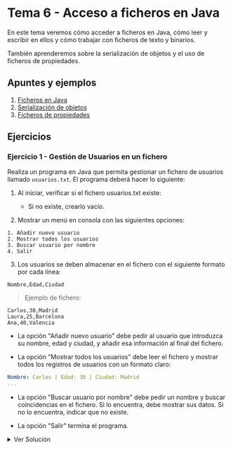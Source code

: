 
# Tema 6 - Acceso a ficheros en Java

En este tema veremos cómo acceder a ficheros en Java, cómo leer y escribir en ellos y cómo trabajar con ficheros de texto y binarios.

También aprenderemos sobre la serialización de objetos y el uso de ficheros de propiedades.

## Apuntes y ejemplos

1. [Ficheros en Java](./0_Ficheros.mdx)
2. [Serialización de objetos](./1_Serializacion.mdx)
3. [Ficheros de propiedades](./2_Ficheros_Properties.mdx)

## Ejercicios

### Ejercicio 1 - Gestión de Usuarios en un fichero

Realiza un programa en Java que permita gestionar un fichero de usuarios llamado ``usuarios.txt``. El programa deberá hacer lo siguiente:

1. Al iniciar, verificar si el fichero usuarios.txt existe:

    - Si no existe, crearlo vacío.

2. Mostrar un menú en consola con las siguientes opciones:

```
1. Añadir nuevo usuario
2. Mostrar todos los usuarios
3. Buscar usuario por nombre
4. Salir
```

3. Los usuarios se deben almacenar en el fichero con el siguiente formato por cada línea:

```plaintext
Nombre,Edad,Ciudad
```

> Ejemplo de fichero:

```plaintext	
Carlos,30,Madrid
Laura,25,Barcelona
Ana,40,Valencia
```

- La opción "Añadir nuevo usuario" debe pedir al usuario que introduzca su nombre, edad y ciudad, y añadir esa información al final del fichero.

- La opción "Mostrar todos los usuarios" debe leer el fichero y mostrar todos los registros de usuarios con un formato claro:

```yaml
Nombre: Carlos | Edad: 30 | Ciudad: Madrid
...
```

- La opción "Buscar usuario por nombre" debe pedir un nombre y buscar coincidencias en el fichero. Si lo encuentra, debe mostrar sus datos. Si no lo encuentra, indicar que no existe.

- La opción "Salir" termina el programa.

<details>
<summary>Ver Solución</summary>
    <Tabs defaultValue="gestionusuarios" groupId="ejercicio-1" values={[
        {label: 'GestionUsuarios.java', value: 'gestionusuarios',},
    ]}>
        <TabItem value="gestionusuarios">
```java
import java.io.*;
import java.util.Scanner;

public class GestionUsuarios {
    private static final String NOMBRE_FICHERO = "usuarios.txt";

    public static void main(String[] args) {
        Scanner sc = new Scanner(System.in);

        // Comprobar si existe el fichero, sino crearlo
        File fichero = new File(NOMBRE_FICHERO);
        try {
            if (fichero.createNewFile()) {
                System.out.println("El fichero 'usuarios.txt' ha sido creado.");
            } else {
                System.out.println("El fichero 'usuarios.txt' ya existe.");
            }
        } catch (IOException e) {
            System.out.println("Error al crear el fichero.");
            return;
        }

        int opcion;
        do {
            mostrarMenu();
            opcion = sc.nextInt();
            sc.nextLine(); // Limpiar buffer

            switch (opcion) {
                case 1:
                    anadirUsuario(sc);
                    break;
                case 2:
                    mostrarUsuarios();
                    break;
                case 3:
                    buscarUsuario(sc);
                    break;
                case 4:
                    System.out.println("Saliendo del programa...");
                    break;
                default:
                    System.out.println("Opción no válida.");
            }
        } while (opcion != 4);
    }

    private static void mostrarMenu() {
        System.out.println("\n--- Menú de Gestión de Usuarios ---");
        System.out.println("1. Añadir nuevo usuario");
        System.out.println("2. Mostrar todos los usuarios");
        System.out.println("3. Buscar usuario por nombre");
        System.out.println("4. Salir");
        System.out.print("Seleccione una opción: ");
    }

    private static void anadirUsuario(Scanner sc) {
        System.out.print("Introduce el nombre: ");
        String nombre = sc.nextLine();

        System.out.print("Introduce la edad: ");
        int edad = sc.nextInt();
        sc.nextLine(); // Limpiar buffer

        System.out.print("Introduce la ciudad: ");
        String ciudad = sc.nextLine();

        try (FileWriter writer = new FileWriter(NOMBRE_FICHERO, true)) {
            writer.write(nombre + "," + edad + "," + ciudad + "\n");
            System.out.println("Usuario añadido correctamente.");
        } catch (IOException e) {
            System.out.println("Error al escribir en el fichero.");
        }
    }

    private static void mostrarUsuarios() {
        try (BufferedReader reader = new BufferedReader(new FileReader(NOMBRE_FICHERO))) {
            String linea;
            System.out.println("\n--- Lista de Usuarios ---");

            boolean ficheroVacio = true;
            while ((linea = reader.readLine()) != null) {
                ficheroVacio = false;
                String[] datos = linea.split(",");
                System.out.println("Nombre: " + datos[0] + " | Edad: " + datos[1] + " | Ciudad: " + datos[2]);
            }

            if (ficheroVacio) {
                System.out.println("El fichero está vacío.");
            }

        } catch (IOException e) {
            System.out.println("Error al leer el fichero.");
        }
    }

    private static void buscarUsuario(Scanner sc) {
        System.out.print("Introduce el nombre a buscar: ");
        String nombreBuscar = sc.nextLine();

        boolean encontrado = false;

        try (BufferedReader reader = new BufferedReader(new FileReader(NOMBRE_FICHERO))) {
            String linea;

            while ((linea = reader.readLine()) != null) {
                String[] datos = linea.split(",");
                String nombre = datos[0];

                if (nombre.equalsIgnoreCase(nombreBuscar)) {
                    System.out.println("Usuario encontrado:");
                    System.out.println("Nombre: " + datos[0] + " | Edad: " + datos[1] + " | Ciudad: " + datos[2]);
                    encontrado = true;
                }
            }

            if (!encontrado) {
                System.out.println("Usuario no encontrado.");
            }

        } catch (IOException e) {
            System.out.println("Error al leer el fichero.");
        }
    }
}
```
        </TabItem>
    </Tabs>
</details>

### Ejercicio 2 - Sistema de Log de Usuarios

Realiza un programa en Java que simule un sistema de logs para registrar los eventos de inicio de sesión (login) y cierre de sesión (logout) de los usuarios del sistema.

El programa debe funcionar de la siguiente manera:

1. Comprobar existencia del fichero log:
    - El fichero se llamará log_usuarios.txt.

    - Si no existe, debe crearse automáticamente.

2. Mostrar menú con las siguientes opciones:

```
1. Login de usuario
2. Logout de usuario
3. Mostrar log completo
4. Salir
```

Detalles de funcionamiento:
- Opción 1 — Login:

    - Pedir el nombre de usuario.

    - Escribir en el fichero una línea con el siguiente formato:

```plaintext
[Fecha - Hora] LOGIN -> Usuario: nombre_usuario
```

> Ejemplo:
```yaml
[2025-04-07 15:22:10] LOGIN -> Usuario: Carlos
```

- Opción 2 — Logout:

    - Pedir el nombre de usuario.

    - Escribir en el fichero una línea con el siguiente formato:

```plaintext
[Fecha - Hora] LOGOUT -> Usuario: nombre_usuario
```

- Opción 3 — Mostrar log completo:

    - Leer el fichero y mostrar todas las líneas en consola.


**Requisitos adicionales:**

- Utilizar la clase LocalDateTime y DateTimeFormatter de Java para formatear la fecha y la hora.
- Usar FileWriter en modo append para no sobrescribir el fichero.
- Manejar posibles excepciones con try-catch.
- Organizar el código en métodos separados.

<details>
<summary>Ver Solución</summary>
    <Tabs defaultValue="logusuarios" groupId="ejercicio-2" values={[
        {label: 'LogUsuarios.java', value: 'logusuarios',},
    ]}>
        <TabItem value="logusuarios">
```java
import java.io.*;
import java.time.LocalDateTime;
import java.time.format.DateTimeFormatter;
import java.util.Scanner;

public class LogUsuarios {
    private static final String NOMBRE_FICHERO_LOG = "log_usuarios.txt";
    private static final DateTimeFormatter FORMATO_FECHA = DateTimeFormatter.ofPattern("yyyy-MM-dd HH:mm:ss");

    public static void main(String[] args) {
        Scanner sc = new Scanner(System.in);

        File ficheroLog = new File(NOMBRE_FICHERO_LOG);
        try {
            if (ficheroLog.createNewFile()) {
                System.out.println("El fichero 'log_usuarios.txt' ha sido creado.");
            } else {
                System.out.println("El fichero 'log_usuarios.txt' ya existe.");
            }
        } catch (IOException e) {
            System.out.println("Error al crear el fichero de log.");
            return;
        }

        int opcion;
        do {
            mostrarMenu();
            opcion = sc.nextInt();
            sc.nextLine(); // Limpiar buffer

            switch (opcion) {
                case 1:
                    registrarEvento(sc, "LOGIN");
                    break;
                case 2:
                    registrarEvento(sc, "LOGOUT");
                    break;
                case 3:
                    mostrarLog();
                    break;
                case 4:
                    System.out.println("Saliendo del programa...");
                    break;
                default:
                    System.out.println("Opción no válida.");
            }
        } while (opcion != 4);
    }

    private static void mostrarMenu() {
        System.out.println("\n--- Menú de Registro de Logs ---");
        System.out.println("1. Login de usuario");
        System.out.println("2. Logout de usuario");
        System.out.println("3. Mostrar log completo");
        System.out.println("4. Salir");
        System.out.print("Seleccione una opción: ");
    }

    private static void registrarEvento(Scanner sc, String tipoEvento) {
        System.out.print("Introduce el nombre del usuario: ");
        String nombreUsuario = sc.nextLine();

        String fechaHora = LocalDateTime.now().format(FORMATO_FECHA);
        String lineaLog = "[" + fechaHora + "] " + tipoEvento + " -> Usuario: " + nombreUsuario;

        try (FileWriter writer = new FileWriter(NOMBRE_FICHERO_LOG, true)) {
            writer.write(lineaLog + "\n");
            System.out.println("Evento registrado correctamente.");
        } catch (IOException e) {
            System.out.println("Error al escribir en el fichero de log.");
        }
    }

    private static void mostrarLog() {
        System.out.println("\n--- Contenido del Fichero de Log ---");

        try (BufferedReader reader = new BufferedReader(new FileReader(NOMBRE_FICHERO_LOG))) {
            String linea;
            boolean ficheroVacio = true;

            while ((linea = reader.readLine()) != null) {
                ficheroVacio = false;
                System.out.println(linea);
            }

            if (ficheroVacio) {
                System.out.println("El fichero de log está vacío.");
            }

        } catch (IOException e) {
            System.out.println("Error al leer el fichero de log.");
        }
    }
}
```
        </TabItem>
    </Tabs>
</details>

### Ejercicio 3 - Sistema de Gestión de Notas de Estudiantes (con múltiples ficheros)

Realiza un programa en Java que permita gestionar un sistema de notas de estudiantes, utilizando varios ficheros de texto.

El sistema debe trabajar con:

Ficheros:
1. ``estudiantes.txt`` → Contiene el listado de estudiantes registrados.

2. ``notas_nombreEstudiante.txt`` → Para cada estudiante se creará un fichero individual con sus notas registradas.

Funcionamiento del programa:
1. Mostrar menú principal:
    
```
1. Registrar nuevo estudiante
2. Añadir nota a un estudiante
3. Mostrar notas de un estudiante
4. Mostrar todos los estudiantes
5. Salir
```

**Opción 1 — Registrar nuevo estudiante:**

- Pedir el nombre del estudiante.

- Comprobar que no exista ya en ``estudiantes.txt``.

- Si no existe:

    - Añadir el nombre al fichero ``estudiantes.txt``.

    - Crear un fichero nuevo vacío llamado ``notas_nombreEstudiante.txt``.

**Opción 2 — Añadir nota a un estudiante:**

- Mostrar listado de estudiantes.

- Pedir el nombre.

- Si existe su fichero de notas:

    - Pedir una nota (entre 0 y 10).

    - Escribir la nota en su fichero.

**Opción 3 — Mostrar notas de un estudiante:**

- Mostrar listado de estudiantes.

- Pedir nombre.

- Leer y mostrar el contenido del fichero de notas.

**Opción 4 — Mostrar todos los estudiantes:**

- Leer y mostrar el contenido de ``estudiantes.txt``.

**Requisitos adicionales:**

- Crear los ficheros automáticamente si no existen.

- Comprobar existencia de estudiantes y ficheros antes de operar.

- Utilizar ``BufferedReader``, ``BufferedWriter`` y ``FileWriter``.

- Manejar excepciones correctamente.

<details>
<summary>Ver Solución</summary>
    <Tabs defaultValue="gestionnotas" groupId="ejercicio-3" values={[
        {label: 'GestionNotas.java', value: 'gestionnotas',},
    ]}>
        <TabItem value="gestionnotas">
```java
import java.io.*;
import java.util.Scanner;

public class GestionNotas {
    private static final String FICHERO_ESTUDIANTES = "estudiantes.txt";

    public static void main(String[] args) {
        Scanner sc = new Scanner(System.in);

        crearFicheroSiNoExiste(FICHERO_ESTUDIANTES);

        int opcion;
        do {
            mostrarMenu();
            opcion = sc.nextInt();
            sc.nextLine(); // limpiar buffer

            switch (opcion) {
                case 1:
                    registrarEstudiante(sc);
                    break;
                case 2:
                    anadirNota(sc);
                    break;
                case 3:
                    mostrarNotasEstudiante(sc);
                    break;
                case 4:
                    mostrarTodosLosEstudiantes();
                    break;
                case 5:
                    System.out.println("Saliendo del programa...");
                    break;
                default:
                    System.out.println("Opción no válida.");
            }
        } while (opcion != 5);
    }

    private static void mostrarMenu() {
        System.out.println("\n--- Menú Gestión de Notas ---");
        System.out.println("1. Registrar nuevo estudiante");
        System.out.println("2. Añadir nota a un estudiante");
        System.out.println("3. Mostrar notas de un estudiante");
        System.out.println("4. Mostrar todos los estudiantes");
        System.out.println("5. Salir");
        System.out.print("Seleccione una opción: ");
    }

    private static void registrarEstudiante(Scanner sc) {
        System.out.print("Introduce el nombre del nuevo estudiante: ");
        String nombre = sc.nextLine();

        if (existeEstudiante(nombre)) {
            System.out.println("El estudiante ya está registrado.");
        } else {
            try (FileWriter fw = new FileWriter(FICHERO_ESTUDIANTES, true)) {
                fw.write(nombre + "\n");
                crearFicheroSiNoExiste("notas_" + nombre + ".txt");
                System.out.println("Estudiante registrado correctamente.");
            } catch (IOException e) {
                System.out.println("Error al registrar el estudiante.");
            }
        }
    }

    private static boolean existeEstudiante(String nombre) {
        try (BufferedReader br = new BufferedReader(new FileReader(FICHERO_ESTUDIANTES))) {
            String linea;
            while ((linea = br.readLine()) != null) {
                if (linea.equalsIgnoreCase(nombre)) {
                    return true;
                }
            }
        } catch (IOException e) {
            System.out.println("Error al comprobar estudiante.");
        }
        return false;
    }

    private static void anadirNota(Scanner sc) {
        mostrarTodosLosEstudiantes();
        System.out.print("Introduce el nombre del estudiante: ");
        String nombre = sc.nextLine();

        if (!existeEstudiante(nombre)) {
            System.out.println("El estudiante no existe.");
            return;
        }

        System.out.print("Introduce la nota (0-10): ");
        double nota = sc.nextDouble();
        sc.nextLine(); // limpiar buffer

        if (nota < 0 || nota > 10) {
            System.out.println("Nota fuera de rango.");
            return;
        }

        String ficheroNotas = "notas_" + nombre + ".txt";

        try (FileWriter fw = new FileWriter(ficheroNotas, true)) {
            fw.write(nota + "\n");
            System.out.println("Nota añadida correctamente.");
        } catch (IOException e) {
            System.out.println("Error al añadir la nota.");
        }
    }

    private static void mostrarNotasEstudiante(Scanner sc) {
        mostrarTodosLosEstudiantes();
        System.out.print("Introduce el nombre del estudiante: ");
        String nombre = sc.nextLine();

        if (!existeEstudiante(nombre)) {
            System.out.println("El estudiante no existe.");
            return;
        }

        String ficheroNotas = "notas_" + nombre + ".txt";

        System.out.println("\nNotas de " + nombre + ":");

        try (BufferedReader br = new BufferedReader(new FileReader(ficheroNotas))) {
            String linea;
            boolean ficheroVacio = true;
            while ((linea = br.readLine()) != null) {
                ficheroVacio = false;
                System.out.println("Nota: " + linea);
            }

            if (ficheroVacio) {
                System.out.println("No hay notas registradas.");
            }

        } catch (IOException e) {
            System.out.println("Error al leer las notas.");
        }
    }

    private static void mostrarTodosLosEstudiantes() {
        System.out.println("\nListado de estudiantes:");

        try (BufferedReader br = new BufferedReader(new FileReader(FICHERO_ESTUDIANTES))) {
            String linea;
            boolean ficheroVacio = true;
            while ((linea = br.readLine()) != null) {
                ficheroVacio = false;
                System.out.println("- " + linea);
            }

            if (ficheroVacio) {
                System.out.println("No hay estudiantes registrados.");
            }

        } catch (IOException e) {
            System.out.println("Error al leer el fichero de estudiantes.");
        }
    }

    private static void crearFicheroSiNoExiste(String nombreFichero) {
        File fichero = new File(nombreFichero);
        try {
            if (fichero.createNewFile()) {
                System.out.println("Fichero creado: " + nombreFichero);
            }
        } catch (IOException e) {
            System.out.println("Error al crear el fichero: " + nombreFichero);
        }
    }
}
```
        </TabItem>
    </Tabs>
</details>

### Ejercicio 4 - Gestor de tareas con eliminación y copias de seguridad

Crea un programa en Java llamado **GestorTareas** que permita gestionar un listado de tareas pendientes.

El programa trabajará con un fichero llamado ``tareas.txt`` donde cada línea representa una tarea registrada por el usuario.

Formato de cada línea en el fichero:

```plaintext
ID_TAREA | Descripción de la tarea
```

**Requisitos:**

**1. Mostrar un menú con las siguientes opciones:**

    - Añadir nueva tarea.

    - Mostrar todas las tareas.

    - Eliminar una tarea específica (por ID).

    - Crear una copia de seguridad del fichero de tareas.

    - Salir del programa.

**2. Antes de eliminar una tarea:**

    - Mostrar las tareas actuales.

    - Pedir el ID de la tarea a eliminar.

    - Eliminar solo la línea correspondiente al ID introducido.

    - El resto de las tareas deben permanecer intactas.

**3. Al crear una copia de seguridad:**

    - Copiar el contenido de ``tareas.txt`` a un nuevo fichero llamado ``tareas_backup_fecha.txt``.

    - El nombre del backup debe incluir la fecha y hora actual (por ejemplo: ``tareas_backup_2025-04-07_18-30.txt``).

**4. Si el fichero ``tareas.txt`` no existe, debe crearse automáticamente.**

<details>
<summary>Ver Solución</summary>
    <Tabs defaultValue="gestortareas" groupId="ejercicio-4" values={[
        {label: 'GestorTareas.java (usando Files)', value: 'gestortareas',},
        {label: 'GestorTareasClasico.java (usando File)', value: 'gestortareasclasico',},

    ]}>
        <TabItem value="gestortareas">

```java
import java.io.IOException;
import java.nio.file.*;
import java.time.LocalDateTime;
import java.time.format.DateTimeFormatter;
import java.util.*;
import java.util.stream.Collectors;

public class GestorTareas {

    private static final String FICHERO_TAREAS = "tareas.txt";
    private static final Path PATH_TAREAS = Paths.get(FICHERO_TAREAS);
    private static final Scanner sc = new Scanner(System.in);

    public static void main(String[] args) {
        crearFicheroSiNoExiste();

        int opcion;
        do {
            mostrarMenu();
            opcion = sc.nextInt();
            sc.nextLine(); // Limpiar buffer

            switch (opcion) {
                case 1:
                    anadirTarea();
                    break;
                case 2:
                    mostrarTareas();
                    break;
                case 3:
                    eliminarTarea();
                    break;
                case 4:
                    crearCopiaSeguridad();
                    break;
                case 5:
                    System.out.println("Saliendo del programa...");
                    break;
                default:
                    System.out.println("Opción no válida.");
            }
        } while (opcion != 5);
    }

    private static void mostrarMenu() {
        System.out.println("\n--- Menú Gestor de Tareas ---");
        System.out.println("1. Añadir nueva tarea");
        System.out.println("2. Mostrar todas las tareas");
        System.out.println("3. Eliminar tarea por ID");
        System.out.println("4. Crear copia de seguridad");
        System.out.println("5. Salir");
        System.out.print("Seleccione una opción: ");
    }

    private static void crearFicheroSiNoExiste() {
        try {
            if (Files.notExists(PATH_TAREAS)) {
                Files.createFile(PATH_TAREAS);
                System.out.println("Fichero de tareas creado.");
            }
        } catch (IOException e) {
            System.out.println("Error al crear el fichero de tareas.");
        }
    }

    private static void anadirTarea() {
        System.out.print("Introduce la descripción de la tarea: ");
        String descripcion = sc.nextLine();

        int nuevoId = obtenerSiguienteID();

        String linea = nuevoId + " | " + descripcion;

        try {
            Files.write(PATH_TAREAS, Arrays.asList(linea), StandardOpenOption.APPEND);
            System.out.println("Tarea añadida correctamente.");
        } catch (IOException e) {
            System.out.println("Error al añadir tarea.");
        }
    }

    private static int obtenerSiguienteID() {
        try {
            List<String> lineas = Files.readAllLines(PATH_TAREAS);
            int maxId = 0;

            for (String linea : lineas) {
                String[] partes = linea.split("\\|");
                int id = Integer.parseInt(partes[0].trim());
                if (id > maxId) {
                    maxId = id;
                }
            }

            return maxId + 1;

        } catch (IOException e) {
            System.out.println("Error al obtener ID.");
            return 1;
        }
    }

    private static void mostrarTareas() {
        System.out.println("\nListado de Tareas:");

        try {
            List<String> lineas = Files.readAllLines(PATH_TAREAS);

            if (lineas.isEmpty()) {
                System.out.println("No hay tareas registradas.");
            } else {
                lineas.forEach(System.out::println);
            }

        } catch (IOException e) {
            System.out.println("Error al leer las tareas.");
        }
    }

    private static void eliminarTarea() {
        mostrarTareas();

        System.out.print("Introduce el ID de la tarea a eliminar: ");
        int idEliminar = sc.nextInt();
        sc.nextLine(); // Limpiar buffer

        try {
            List<String> lineas = Files.readAllLines(PATH_TAREAS);

            List<String> nuevasLineas = lineas.stream()
                    .filter(linea -> {
                        String[] partes = linea.split("\\|");
                        int id = Integer.parseInt(partes[0].trim());
                        return id != idEliminar;
                    })
                    .collect(Collectors.toList());

            Files.write(PATH_TAREAS, nuevasLineas, StandardOpenOption.TRUNCATE_EXISTING);

            System.out.println("Tarea eliminada correctamente (si existía).");

        } catch (IOException e) {
            System.out.println("Error al eliminar tarea.");
        }
    }

    private static void crearCopiaSeguridad() {
        DateTimeFormatter formatter = DateTimeFormatter.ofPattern("yyyy-MM-dd_HH-mm");
        String fechaHora = LocalDateTime.now().format(formatter);

        String nombreBackup = "tareas_backup_" + fechaHora + ".txt";
        Path pathBackup = Paths.get(nombreBackup);

        try {
            Files.copy(PATH_TAREAS, pathBackup, StandardCopyOption.REPLACE_EXISTING);
            System.out.println("Copia de seguridad creada: " + nombreBackup);
        } catch (IOException e) {
            System.out.println("Error al crear la copia de seguridad.");
        }
    }
}
```
        </TabItem>
        <TabItem value="gestortareasclasico">
```java
import java.io.*;
import java.text.SimpleDateFormat;
import java.util.*;

public class GestorTareasClasico {

    private static final String FICHERO_TAREAS = "tareas.txt";
    private static final Scanner sc = new Scanner(System.in);

    public static void main(String[] args) {
        crearFicheroSiNoExiste();

        int opcion;
        do {
            mostrarMenu();
            opcion = sc.nextInt();
            sc.nextLine(); // Limpiar buffer

            switch (opcion) {
                case 1:
                    anadirTarea();
                    break;
                case 2:
                    mostrarTareas();
                    break;
                case 3:
                    eliminarTarea();
                    break;
                case 4:
                    crearCopiaSeguridad();
                    break;
                case 5:
                    System.out.println("Saliendo del programa...");
                    break;
                default:
                    System.out.println("Opción no válida.");
            }
        } while (opcion != 5);
    }

    private static void mostrarMenu() {
        System.out.println("\n--- Menú Gestor de Tareas ---");
        System.out.println("1. Añadir nueva tarea");
        System.out.println("2. Mostrar todas las tareas");
        System.out.println("3. Eliminar tarea por ID");
        System.out.println("4. Crear copia de seguridad");
        System.out.println("5. Salir");
        System.out.print("Seleccione una opción: ");
    }

    private static void crearFicheroSiNoExiste() {
        File fichero = new File(FICHERO_TAREAS);
        if (!fichero.exists()) {
            try {
                fichero.createNewFile();
                System.out.println("Fichero de tareas creado.");
            } catch (IOException e) {
                System.out.println("Error al crear el fichero.");
            }
        }
    }

    private static void anadirTarea() {
        System.out.print("Introduce la descripción de la tarea: ");
        String descripcion = sc.nextLine();
        int nuevoId = obtenerSiguienteID();

        try (FileWriter fw = new FileWriter(FICHERO_TAREAS, true);
             PrintWriter pw = new PrintWriter(fw)) {

            pw.println(nuevoId + " | " + descripcion);
            System.out.println("Tarea añadida correctamente.");

        } catch (IOException e) {
            System.out.println("Error al escribir la tarea.");
        }
    }

    private static int obtenerSiguienteID() {
        int maxId = 0;

        try (BufferedReader br = new BufferedReader(new FileReader(FICHERO_TAREAS))) {
            String linea;
            while ((linea = br.readLine()) != null) {
                String[] partes = linea.split("\\|");
                int id = Integer.parseInt(partes[0].trim());
                if (id > maxId) {
                    maxId = id;
                }
            }
        } catch (IOException e) {
            System.out.println("Error al leer las tareas.");
        }

        return maxId + 1;
    }

    private static void mostrarTareas() {
        System.out.println("\nListado de Tareas:");

        try (BufferedReader br = new BufferedReader(new FileReader(FICHERO_TAREAS))) {
            String linea;
            boolean hayTareas = false;
            while ((linea = br.readLine()) != null) {
                System.out.println(linea);
                hayTareas = true;
            }
            if (!hayTareas) {
                System.out.println("No hay tareas registradas.");
            }
        } catch (IOException e) {
            System.out.println("Error al leer las tareas.");
        }
    }

    private static void eliminarTarea() {
        mostrarTareas();

        System.out.print("Introduce el ID de la tarea a eliminar: ");
        int idEliminar = sc.nextInt();
        sc.nextLine(); // Limpiar buffer

        File ficheroOriginal = new File(FICHERO_TAREAS);
        File ficheroTemporal = new File("tareas_temp.txt");

        try (BufferedReader br = new BufferedReader(new FileReader(ficheroOriginal));
             PrintWriter pw = new PrintWriter(new FileWriter(ficheroTemporal))) {

            String linea;
            while ((linea = br.readLine()) != null) {
                String[] partes = linea.split("\\|");
                int id = Integer.parseInt(partes[0].trim());

                if (id != idEliminar) {
                    pw.println(linea);
                }
            }

        } catch (IOException e) {
            System.out.println("Error al eliminar la tarea.");
        }

        if (ficheroOriginal.delete()) {
            ficheroTemporal.renameTo(ficheroOriginal);
            System.out.println("Tarea eliminada correctamente (si existía).");
        } else {
            System.out.println("Error al actualizar el fichero.");
        }
    }

    private static void crearCopiaSeguridad() {
        String fechaHora = new SimpleDateFormat("yyyy-MM-dd_HH-mm").format(new Date());
        String nombreBackup = "tareas_backup_" + fechaHora + ".txt";

        File ficheroOriginal = new File(FICHERO_TAREAS);
        File ficheroBackup = new File(nombreBackup);

        try (BufferedReader br = new BufferedReader(new FileReader(ficheroOriginal));
             PrintWriter pw = new PrintWriter(new FileWriter(ficheroBackup))) {

            String linea;
            while ((linea = br.readLine()) != null) {
                pw.println(linea);
            }

            System.out.println("Copia de seguridad creada: " + nombreBackup);

        } catch (IOException e) {
            System.out.println("Error al crear la copia de seguridad.");
        }
    }
}
```
        </TabItem>
    </Tabs> 
</details>

### Ejercicio 5 - Gestión de Biblioteca con Serialización de Objetos

Desarrolla una aplicación en Java que gestione una biblioteca de libros. Cada libro tendrá:

- Código único (String)

- Título (String)

- Autor (String)

- Año de publicación (int)

Funcionalidades que debe tener el programa:
1. Añadir un nuevo libro a la biblioteca.

2. Listar todos los libros guardados.

3. Buscar un libro por su código.

4. Eliminar un libro por su código.

5. Guardar y cargar todos los libros usando serialización y deserialización de objetos.

Requisitos:
- Los libros se deben almacenar en un fichero binario llamado biblioteca.dat usando ObjectOutputStream y ObjectInputStream.

- Cada vez que se añada, elimine o modifique un libro, se debe sobrescribir el fichero completo serializando de nuevo la lista de libros.

- Al iniciar el programa, debe cargarse el fichero biblioteca.dat si existe.

- Si se elimina un libro, debe deserializar la lista, eliminar el objeto correspondiente, y volver a serializar la lista actualizada.

Estructura de Clases recomendada:
- ``Libro.java`` → Clase que representa un libro (Serializable).

- ``Biblioteca.java`` → Clase que gestiona los libros y el fichero.

- ``Main.java`` → Clase principal con menú de opciones.

<details>
<summary>Ver Solución</summary>
    <Tabs defaultValue="libro" groupId="ejercicio-5" values={[
        {label: 'Libro.java', value: 'libro',},
        {label: 'Biblioteca.java', value: 'biblioteca',},
        {label: 'Main.java', value: 'main',},
    ]}>
        <TabItem value="libro">

```java
import java.io.Serializable;

public class Libro implements Serializable {
    private String codigo;
    private String titulo;
    private String autor;
    private int anioPublicacion;

    public Libro(String codigo, String titulo, String autor, int anioPublicacion) {
        this.codigo = codigo;
        this.titulo = titulo;
        this.autor = autor;
        this.anioPublicacion = anioPublicacion;
    }

    public String getCodigo() {
        return codigo;
    }

    @Override
    public String toString() {
        return "Código: " + codigo + ", Título: " + titulo + ", Autor: " + autor + ", Año: " + anioPublicacion;
    }
}
```
        </TabItem>
        <TabItem value="biblioteca">
```java
import java.io.*;
import java.util.ArrayList;
import java.util.List;

public class Biblioteca {
    private List<Libro> libros;
    private final String nombreFichero = "biblioteca.dat";

    public Biblioteca() {
        libros = cargarLibros();
    }

    private List<Libro> cargarLibros() {
        List<Libro> lista = new ArrayList<>();
        File fichero = new File(nombreFichero);

        if (fichero.exists()) {
            try (ObjectInputStream ois = new ObjectInputStream(new FileInputStream(fichero))) {
                lista = (List<Libro>) ois.readObject();
            } catch (IOException | ClassNotFoundException e) {
                System.out.println("Error al cargar libros: " + e.getMessage());
            }
        }

        return lista;
    }

    private void guardarLibros() {
        try (ObjectOutputStream oos = new ObjectOutputStream(new FileOutputStream(nombreFichero))) {
            oos.writeObject(libros);
        } catch (IOException e) {
            System.out.println("Error al guardar libros: " + e.getMessage());
        }
    }

    public void añadirLibro(Libro libro) {
        libros.add(libro);
        guardarLibros();
        System.out.println("Libro añadido correctamente.");
    }

    public void listarLibros() {
        if (libros.isEmpty()) {
            System.out.println("No hay libros en la biblioteca.");
        } else {
            for (Libro l : libros) {
                System.out.println(l);
            }
        }
    }

    public void buscarLibro(String codigo) {
        for (Libro l : libros) {
            if (l.getCodigo().equalsIgnoreCase(codigo)) {
                System.out.println("Libro encontrado: " + l);
                return;
            }
        }
        System.out.println("Libro no encontrado.");
    }

    public void eliminarLibro(String codigo) {
        boolean eliminado = libros.removeIf(l -> l.getCodigo().equalsIgnoreCase(codigo));
        if (eliminado) {
            guardarLibros();
            System.out.println("Libro eliminado correctamente.");
        } else {
            System.out.println("Libro no encontrado.");
        }
    }
}
```
        </TabItem>
        <TabItem value="main">
```java
import java.util.Scanner;

public class Main {
    public static void main(String[] args) {
        Biblioteca biblioteca = new Biblioteca();
        Scanner sc = new Scanner(System.in);
        int opcion;

        do {
            System.out.println("\n--- Menú Biblioteca ---");
            System.out.println("1. Añadir libro");
            System.out.println("2. Listar libros");
            System.out.println("3. Buscar libro por código");
            System.out.println("4. Eliminar libro por código");
            System.out.println("5. Salir");
            System.out.print("Seleccione una opción: ");
            opcion = sc.nextInt();
            sc.nextLine();

            switch (opcion) {
                case 1:
                    System.out.print("Código: ");
                    String codigo = sc.nextLine();
                    System.out.print("Título: ");
                    String titulo = sc.nextLine();
                    System.out.print("Autor: ");
                    String autor = sc.nextLine();
                    System.out.print("Año de publicación: ");
                    int anio = sc.nextInt();
                    sc.nextLine();

                    Libro libro = new Libro(codigo, titulo, autor, anio);
                    biblioteca.añadirLibro(libro);
                    break;
                case 2:
                    biblioteca.listarLibros();
                    break;
                case 3:
                    System.out.print("Código del libro a buscar: ");
                    String codBuscar = sc.nextLine();
                    biblioteca.buscarLibro(codBuscar);
                    break;
                case 4:
                    System.out.print("Código del libro a eliminar: ");
                    String codEliminar = sc.nextLine();
                    biblioteca.eliminarLibro(codEliminar);
                    break;
                case 5:
                    System.out.println("Saliendo del programa...");
                    break;
                default:
                    System.out.println("Opción no válida.");
            }
        } while (opcion != 5);
    }
}
```
        </TabItem>
    </Tabs>
</details>

### Ejercicio 6 - Gestión de Configuración de una Aplicación con Java Properties 

Desarrollar una aplicación Java que gestione la configuración de una aplicación usando un fichero ``config.properties``.

El programa debe permitir:

1. Crear el fichero config.properties (si no existe) con las siguientes propiedades por defecto:

| Propiedad | Valor por defecto |
|-----------|:------------------:|
| idioma | es |
| tema | claro |
| tamaño_fuente | 12 |
| mostrar_tutorial | true |

2. Leer las propiedades actuales del fichero y mostrarlas al usuario.

3. Modificar culquier propiedad y guardar los cambios en el fichero ``config.properties``.

4. Restaurar los valores por defecto. 

Requisitos:

- El fichero ``config.properties`` debe almacenarse en el directorio raíz del proyecto.

- Debes usar la clase ``Properties`` de Java (``java.util.Properties``).

- Debes usar ``Properties.load()`` para leer las propiedades y ``Properties.store()`` para guardarlas.

<details>
<summary>Ver Solución</summary>
    <Tabs defaultValue="configuracion" groupId="ejercicio-6" values={[
        {label: 'Configuracion.java', value: 'configuracion',},
        {label: 'Main.java', value: 'main',},
        {label: 'config.properties (ejemplo)', value: 'configproperties',},
    ]}>
        <TabItem value="configuracion">
```java
import java.io.*;
import java.util.Properties;

public class Configuracion {
    private final String nombreFichero = "config.properties";
    private Properties propiedades;

    public Configuracion() {
        propiedades = new Properties();
        cargarPropiedades();
    }

    private void cargarPropiedades() {
        File fichero = new File(nombreFichero);

        if (!fichero.exists()) {
            crearPropiedadesPorDefecto();
        }

        try (FileInputStream fis = new FileInputStream(fichero)) {
            propiedades.load(fis);
        } catch (IOException e) {
            System.out.println("Error al cargar el fichero de configuración: " + e.getMessage());
        }
    }

    private void crearPropiedadesPorDefecto() {
        propiedades.setProperty("idioma", "español");
        propiedades.setProperty("tema", "claro");
        propiedades.setProperty("tamaño_fuente", "14");
        propiedades.setProperty("mostrar_tutorial", "true");

        guardarPropiedades();
    }

    public void mostrarPropiedades() {
        System.out.println("\nConfiguración actual:");
        propiedades.forEach((k, v) -> System.out.println(k + ": " + v));
    }

    public void modificarPropiedad(String clave, String valor) {
        if (propiedades.containsKey(clave)) {
            propiedades.setProperty(clave, valor);
            guardarPropiedades();
            System.out.println("Propiedad modificada correctamente.");
        } else {
            System.out.println("La propiedad indicada no existe.");
        }
    }

    public void restaurarPorDefecto() {
        crearPropiedadesPorDefecto();
        System.out.println("Propiedades restauradas a los valores por defecto.");
    }

    private void guardarPropiedades() {
        try (FileOutputStream fos = new FileOutputStream(nombreFichero)) {
            propiedades.store(fos, "Configuración de la Aplicación");
        } catch (IOException e) {
            System.out.println("Error al guardar las propiedades: " + e.getMessage());
        }
    }
}
```
        </TabItem>
        <TabItem value="main">
```java
import java.util.Scanner;

public class Main {
    public static void main(String[] args) {
        Configuracion configuracion = new Configuracion();
        Scanner sc = new Scanner(System.in);
        int opcion;

        do {
            System.out.println("\n--- Menú de Configuración ---");
            System.out.println("1. Mostrar configuración actual");
            System.out.println("2. Modificar propiedad");
            System.out.println("3. Restaurar configuración por defecto");
            System.out.println("4. Salir");
            System.out.print("Seleccione una opción: ");
            opcion = sc.nextInt();
            sc.nextLine();

            switch (opcion) {
                case 1:
                    configuracion.mostrarPropiedades();
                    break;
                case 2:
                    System.out.print("Ingrese el nombre de la propiedad a modificar: ");
                    String clave = sc.nextLine();
                    System.out.print("Ingrese el nuevo valor: ");
                    String valor = sc.nextLine();
                    configuracion.modificarPropiedad(clave, valor);
                    break;
                case 3:
                    configuracion.restaurarPorDefecto();
                    break;
                case 4:
                    System.out.println("Saliendo del programa...");
                    break;
                default:
                    System.out.println("Opción no válida.");
            }
        } while (opcion != 4);
    }
}
```
        </TabItem>
        <TabItem value="configproperties">
```properties
#Configuración de la Aplicación
#Mon Apr 08 17:36:45 CEST 2025
idioma=es
tema=claro
tamaño_fuente=14
mostrar_tutorial=true
```
        </TabItem>
    </Tabs>
</details>

### Ejercicio 7 - Gestión de Inventario de Productos usando Ficheros CSV (Coma Separeted Values)

Desarrollar un programa en Java que gestione un inventario de productos de una tienda utilizando un fichero CSV llamado productos.csv.

Cada producto tendrá la siguiente información:

| Campo | Descripción |
|-------|-------------|
| ID | Identificador único del producto |
| Nombre | Nombre del producto |
| Precio | Precio del producto en euros (€) |
| Stock | Cantidad disponible |

Requisitos del programa:

1. Crear el fichero ``productos.csv`` si no existe con algunos productos iniciales.

Ejemplo de contenido:

```csv
1;Manzana;0.50;100
2;Leche;1.20;50
3;Pan;0.80;75
4;Arroz;1.50;30
5;Carne;5.00;20
```

2. Mostrar todos los productos del inventario siguiendo el formato del ejemplo:

```yml
ID: 1 | Nombre: Manzana | Precio: 0.50€ | Stock: 100 unidades
```

3. Añadir un nuevo producto.

El usuario debe introducir los datos y se añade al final del fichero CSV.

4. Modificar el stock de un producto dado su ID.

Permite aumentar o disminuir el Stock.

5. Elmininar un producto dado su ID.

Debe elminar la línea correspondiente del fichero CSV.

Restricciones:

- Utiliza las clases clásicas de Java (``File``, ``BufferedReader``, ``BufferedWriter``).

- El separador del CSV debe ser ``;``.

- Cada operación debe modificar el fichero real (lectura y escritura).

- Crea las clases necesarias (por ejemplo, una clase ``Producto`` para representar los datos).

<details>
<summary>Ver Solución</summary>
    <Tabs defaultValue="inventario" groupId="ejercicio-7" values={[
        {label: 'Producto.java', value: 'producto',},
        {label: 'Inventario.java', value: 'inventario',},
        {label: 'Main.java', value: 'main',},
        {label: 'productos.csv (ejemplo)', value: 'productoscsv',},
    ]}>
        <TabItem value="producto">
```java
public class Producto {
    private int id;
    private String nombre;
    private double precio;
    private int stock;

    public Producto(int id, String nombre, double precio, int stock) {
        this.id = id;
        this.nombre = nombre;
        this.precio = precio;
        this.stock = stock;
    }

    public int getId() {
        return id;
    }

    public String getNombre() {
        return nombre;
    }

    public double getPrecio() {
        return precio;
    }

    public int getStock() {
        return stock;
    }

    public void setStock(int stock) {
        this.stock = stock;
    }

    public String toCSV() {
        return id + ";" + nombre + ";" + precio + ";" + stock;
    }

    @Override
    public String toString() {
        return "ID: " + id + " | Nombre: " + nombre + " | Precio: " + precio + "€ | Stock: " + stock + " unidades";
    }
}
```
        </TabItem>
        <TabItem value="inventario">
```java
import java.io.*;
import java.util.ArrayList;
import java.util.List;

public class Inventario {
    private final String nombreFichero = "productos.csv";

    public Inventario() {
        crearFicheroInicial();
    }

    private void crearFicheroInicial() {
        File fichero = new File(nombreFichero);
        if (!fichero.exists()) {
            try (BufferedWriter bw = new BufferedWriter(new FileWriter(fichero))) {
                bw.write("1;Manzana;0.50;100");
                bw.newLine();
                bw.write("2;Leche;1.20;50");
                bw.newLine();
                bw.write("3;Pan;0.80;75");
            } catch (IOException e) {
                System.out.println("Error al crear fichero inicial: " + e.getMessage());
            }
        }
    }

    public List<Producto> cargarProductos() {
        List<Producto> productos = new ArrayList<>();

        try (BufferedReader br = new BufferedReader(new FileReader(nombreFichero))) {
            String linea;
            while ((linea = br.readLine()) != null) {
                String[] partes = linea.split(";");
                int id = Integer.parseInt(partes[0]);
                String nombre = partes[1];
                double precio = Double.parseDouble(partes[2]);
                int stock = Integer.parseInt(partes[3]);

                productos.add(new Producto(id, nombre, precio, stock));
            }
        } catch (IOException e) {
            System.out.println("Error al leer el fichero: " + e.getMessage());
        }

        return productos;
    }

    public void mostrarProductos() {
        List<Producto> productos = cargarProductos();
        System.out.println("\n--- Productos en Inventario ---");
        for (Producto p : productos) {
            System.out.println(p);
        }
    }

    public void añadirProducto(Producto producto) {
        try (BufferedWriter bw = new BufferedWriter(new FileWriter(nombreFichero, true))) {
            bw.newLine();
            bw.write(producto.toCSV());
        } catch (IOException e) {
            System.out.println("Error al añadir producto: " + e.getMessage());
        }
    }

    public void modificarStock(int id, int nuevoStock) {
        List<Producto> productos = cargarProductos();

        boolean encontrado = false;
        for (Producto p : productos) {
            if (p.getId() == id) {
                p.setStock(nuevoStock);
                encontrado = true;
                break;
            }
        }

        if (encontrado) {
            guardarProductos(productos);
            System.out.println("Stock modificado correctamente.");
        } else {
            System.out.println("Producto no encontrado.");
        }
    }

    public void eliminarProducto(int id) {
        List<Producto> productos = cargarProductos();

        boolean eliminado = productos.removeIf(p -> p.getId() == id);

        if (eliminado) {
            guardarProductos(productos);
            System.out.println("Producto eliminado correctamente.");
        } else {
            System.out.println("Producto no encontrado.");
        }
    }

    private void guardarProductos(List<Producto> productos) {
        try (BufferedWriter bw = new BufferedWriter(new FileWriter(nombreFichero))) {
            for (Producto p : productos) {
                bw.write(p.toCSV());
                bw.newLine();
            }
        } catch (IOException e) {
            System.out.println("Error al guardar productos: " + e.getMessage());
        }
    }
}
```
        </TabItem>
        <TabItem value="main">
```java
import java.util.Scanner;

public class Main {
    public static void main(String[] args) {
        Inventario inventario = new Inventario();
        Scanner sc = new Scanner(System.in);
        int opcion;

        do {
            System.out.println("\n--- Menú de Inventario ---");
            System.out.println("1. Mostrar productos");
            System.out.println("2. Añadir producto");
            System.out.println("3. Modificar stock");
            System.out.println("4. Eliminar producto");
            System.out.println("5. Salir");
            System.out.print("Seleccione una opción: ");
            opcion = sc.nextInt();
            sc.nextLine();

            switch (opcion) {
                case 1:
                    inventario.mostrarProductos();
                    break;
                case 2:
                    System.out.print("ID del producto: ");
                    int id = sc.nextInt();
                    sc.nextLine();
                    System.out.print("Nombre: ");
                    String nombre = sc.nextLine();
                    System.out.print("Precio: ");
                    double precio = sc.nextDouble();
                    System.out.print("Stock: ");
                    int stock = sc.nextInt();

                    Producto nuevo = new Producto(id, nombre, precio, stock);
                    inventario.añadirProducto(nuevo);
                    break;
                case 3:
                    System.out.print("ID del producto: ");
                    int idMod = sc.nextInt();
                    System.out.print("Nuevo stock: ");
                    int nuevoStock = sc.nextInt();
                    inventario.modificarStock(idMod, nuevoStock);
                    break;
                case 4:
                    System.out.print("ID del producto a eliminar: ");
                    int idElim = sc.nextInt();
                    inventario.eliminarProducto(idElim);
                    break;
                case 5:
                    System.out.println("Saliendo...");
                    break;
                default:
                    System.out.println("Opción no válida.");
            }
        } while (opcion != 5);
    }
}
```
        </TabItem>
        <TabItem value="productoscsv">
```csv
ID;Nombre;Precio;Stock
1;Manzana;0.50;100
2;Leche;1.20;50
3;Pan;0.80;75
4;Arroz;1.50;30
5;Carne;5.00;20
```
        </TabItem>
    </Tabs>
</details>

### Así resolvimos los ejercicios en clase:
[Soluciones clase - Enlace de descarga directa](./soluciones_clase/EjersTema6.zip)